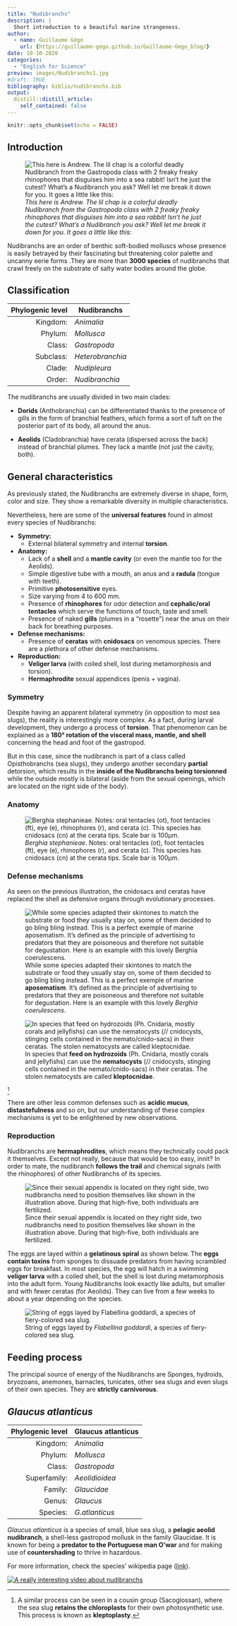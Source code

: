 ```yaml
---
title: "Nudibranchs"
description: |
  Short introduction to a beautiful marine strangeness.
author:
  - name: Guillaume Gégo
    url: {https://guillaume-gego.github.io/Guillaume-Gego_blog/}
date: 10-10-2020
categories:
  - "English for Science"
preview: images/Nudibranchs1.jpg
#draft: TRUE
bibliography: biblio/nudibranchs.bib
output:
  distill::distill_article:
    self_contained: false
---
```


```r
knitr::opts_chunk$set(echo = FALSE)
```

## Introduction
![*This here is Andrew. The lil chap is a colorful deadly Nudibranch from the Gastropoda class with 2 freaky freaky rhinophores that disguises him into a sea rabbit! Isn't he just the cutest? What's a Nudibranch you ask? Well let me break it down for you. It goes a little like this:*](images/Nudibranchs1.jpg)

Nudibranchs are an order of benthic soft-bodied molluscs whose presence is easily betrayed by their fascinating but threatening color palette and uncanny eerie forms .They are more than **3000 species** of nudibranchs that crawl freely on the substrate of salty water bodies around the globe.

## Classification

Phylogenic level | Nudibranchs
-------------: | -------------
Kingdom: | *Animalia*
Phylum: | *Mollusca*
Class: | *Gastropoda*
Subclass: | *Heterobranchia*
Clade: | *Nudipleura*
Order: | *Nudibranchia*
  
The nudibranchs are usually divided in two main clades:

* **Dorids** (Anthobranchia) can be differentiated thanks to the presence of gills in the form of branchial feathers, which forms a sort of tuft on the posterior part of its body, all around the anus.

* **Aeolids** (Cladobranchia) have cerata (dispersed across the back) instead of branchial plumes. They lack a mantle (not just the cavity, both).

## General characteristics
As previously stated, the Nudibranchs are extremely diverse in shape, form, color and size. They show a remarkable diversity in multiple characteristics.
  
Nevertheless, here are some of the **universal features** found in almost every species of Nudibranchs:

* **Symmetry:**
    + External bilateral symmetry and internal **torsion**.
* **Anatomy:**
    + Lack of a **shell** and a **mantle cavity** (or even the mantle too for the Aeolids).
    + Simple digestive tube with a mouth, an anus and a **radula** (tongue with teeth).
    + Primitive **photosensitive** eyes.
    + Size varying from 4 to 600 mm.
    + Presence of **rhinophores** for odor detection and **cephalic/oral tentacles** which serve the functions of touch, taste and smell.
    + Presence of naked **gills** (plumes in a "rosette") near the anus on their back for breathing purposes.
* **Defense mechanisms:**
    + Presence of **ceratas** with **cnidosacs** on venomous species. There are a plethora of other defense mechanisms.
* **Reproduction:**
    + **Veliger larva** (with coiled shell, lost during metamorphosis and torsion).
    + **Hermaphrodite** sexual appendices (penis + vagina).

### Symmetry
Despite having an apparent bilateral symmetry (in opposition to most sea slugs), the reality is interestingly more complex. As a fact, during larval development, they undergo a process of **torsion**. That phenomenon can be explained as a **180° rotation of the visceral mass, mantle, and shell** concerning the head and foot of the gastropod.

But in this case, since the nudibranch is part of a class called Opisthobranchs (sea slugs), they undergo another secondary **partial**  detorsion, which results in the **inside of the Nudibranchs being torsionned** while the outside mostly is bilateral (aside from the sexual openings, which are located on the right side of the body).

### Anatomy

![*Berghia stephanieae*. Notes: oral tentacles (ot), foot tentacles (ft), eye (e), rhinophores (r), and cerata (c). This species has cnidosacs (cn) at the cerata tips. Scale bar is 100μm.](images/Anatomy_Nudibranchs.png)

### Defense mechanisms
As seen on the previous illustration, the cnidosacs and ceratas have replaced the shell as defensive organs through evolutionary processes.

![While some species adapted their skintones to match the substrate or food they usually stay on, some of them decided to go bling bling instead. This is a perfect exemple of marine **aposematism**. It's defined as the principle of advertising to predators that they are poisoneous and therefore not suitable for degustation. Here is an example with this lovely *Berghia coerulescens*.](images/aposematism.jpg)

![In species that **feed on hydrozoids** (Ph. Cnidaria, mostly corals and jellyfishs) can use the **nematocysts** (// cnidocysts, stinging cells contained in the nemato/cnido-sacs) in their ceratas. The stolen nematocysts are called **kleptocnidae**.](images/kleptocnidae.jpg)

[^1]

There are other less common defenses such as **acidic mucus**, **distastefulness** and so on, but our understanding of these complex mechanisms is yet to be enlightened by new observations.

### Reproduction
Nudibranchs are **hermaphrodites**, which means they technically could pack it themselves. Except not really, because that would be too easy, innit? In order to mate, the nudibranch **follows the trail** and chemical signals (with the rhinophores) of other Nudibranchs of its species. 

![Since their sexual appendix is located on they right side, two nudibranchs need to position themselves like shown in the illustration above. During that high-five, both individuals are fertilized.](images/reproduction.png)

The eggs are layed within a **gelatinous spiral** as shown below.  The **eggs contain toxins** from sponges to dissuade predators from having scrambled eggs for breakfast. In most species, the egg will hatch in a swimming **veliger larva** with a coiled shell, but the shell is lost during metamorphosis into the adult form. Young Nudibranchs look exactly like adults, but smaller and with fewer ceratas (for Aeolids). They can live from a few weeks to about a year depending on the species.

![String of eggs layed by *Flabellina goddardi*, a species of fiery-colored sea slug.](images/Eggs_Nudibranchs.jpg)

## Feeding process

The principal source of energy of the Nudibranchs are Sponges, hydroids, bryozoans, anemones, barnacles, tunicates, other sea slugs and even slugs of their own species. They are **strictly carnivorous**. 

## *Glaucus atlanticus*

Phylogenic level | Glaucus atlanticus
-------------: | -------------
Kingdom: | *Animalia*
Phylum: | *Mollusca*
Class: | *Gastropoda*
Superfamily: | *Aeolidioidea*
Family: | *Glaucidae*
Genus: | *Glaucus*
Species: | *G.atlanticus*

*Glaucus atlanticus* is a species of small, blue sea slug, a **pelagic aeolid nudibranch**, a shell-less gastropod mollusk in the family Glaucidae. It is known for being a **predator to the Portuguese man O'war** and for making use of **countershading** to thrive in hazardous.

For more information, check the species' wikipedia page ([link](https://en.wikipedia.org/wiki/Glaucus_atlanticus)).

[![A really interesting video about nudibranchs](http://img.youtube.com/vi/F7V8DRfZBQI/0.jpg)](http://www.youtube.com/watch?v=F7V8DRfZBQI "True Facts: Freaky Nudibranchs")

[^1]: A similar process can be seen in a cousin group (Sacoglossan), where the sea slug **retains the chloroplasts** for their own photosynthetic use. This process is known as **kleptoplasty**.
